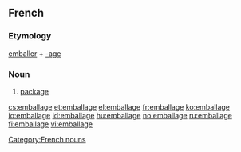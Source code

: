 ==French==
===Etymology===
[[emballer]] + [[-age]]
===Noun===
{{fr-noun|m}}
# [[package]]

[[Category:French nouns]]{{attention|fr}}

[[cs:emballage]]
[[et:emballage]]
[[el:emballage]]
[[fr:emballage]]
[[ko:emballage]]
[[io:emballage]]
[[id:emballage]]
[[hu:emballage]]
[[no:emballage]]
[[ru:emballage]]
[[fi:emballage]]
[[vi:emballage]]